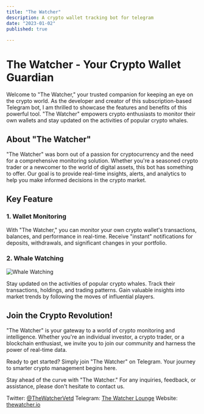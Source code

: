 ```yaml
---
title: "The Watcher"
description: A crypto wallet tracking bot for telegram
date: "2023-01-02"
published: true
  
---
```

# The Watcher - Your Crypto Wallet Guardian
Welcome to "The Watcher," your trusted companion for keeping an eye on the crypto world. As the developer and creator of this subscription-based Telegram bot, I am thrilled to showcase the features and benefits of this powerful tool. "The Watcher" empowers crypto enthusiasts to monitor their own wallets and stay updated on the activities of popular crypto whales.

## About "The Watcher"

"The Watcher" was born out of a passion for cryptocurrency and the need for a comprehensive monitoring solution. Whether you're a seasoned crypto trader or a newcomer to the world of digital assets, this bot has something to offer. Our goal is to provide real-time insights, alerts, and analytics to help you make informed decisions in the crypto market.

## Key Feature

### 1. Wallet Monitoring

With "The Watcher," you can monitor your own crypto wallet's transactions, balances, and performance in real-time. Receive "instant" notifications for deposits, withdrawals, and significant changes in your portfolio.

### 2. Whale Watching

![Whale Watching](/the-watcher/whale_stats.jpg)

Stay updated on the activities of popular crypto whales. Track their transactions, holdings, and trading patterns. Gain valuable insights into market trends by following the moves of influential players.

## Join the Crypto Revolution!

"The Watcher" is your gateway to a world of crypto monitoring and intelligence. Whether you're an individual investor, a crypto trader, or a blockchain enthusiast, we invite you to join our community and harness the power of real-time data.

Ready to get started? Simply join "The Watcher" on Telegram. Your journey to smarter crypto management begins here.

Stay ahead of the curve with "The Watcher." For any inquiries, feedback, or assistance, please don't hesitate to contact us.

Twitter: [@TheWatcherVetd](https://twitter.com/thewatchervetd)
Telegram: [The Watcher Lounge](https://t.me/+hbv6zQ-iJ0FhYTEx)
Website: [thewatcher.io](https://thewatcher.io)